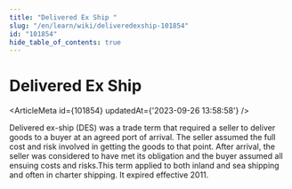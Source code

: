 ```yaml
---
title: "Delivered Ex Ship "
slug: "/en/learn/wiki/deliveredexship-101854"
id: "101854"
hide_table_of_contents: true
---
```



# Delivered Ex Ship 

<ArticleMeta id={101854} updatedAt={'2023-09-26 13:58:58'} />
<div className='border-solid border-b border-t-0 my-4 border-[var(--ifm-color-gray-300)]' />

Delivered ex-ship (DES) was a trade term that required a seller to deliver goods to a buyer at an agreed port of arrival. The seller assumed the full cost and risk involved in getting the goods to that point. After arrival, the seller was considered to have met its obligation and the buyer assumed all ensuing costs and risks.This term applied to both inland and sea shipping and often in charter shipping. It expired effective 2011.
